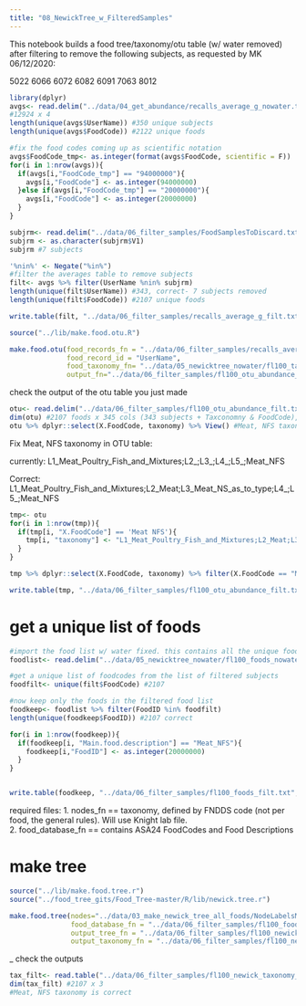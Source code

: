 ```yaml
---
title: "08_NewickTree_w_FilteredSamples"
---
```


This notebook builds a food tree/taxonomy/otu table (w/ water removed) after filtering to remove the following subjects, as requested by MK 06/12/2020:   

5022
6066
6072
6082
6091
7063
8012


```r
library(dplyr)
avgs<- read.delim("../data/04_get_abundance/recalls_average_g_nowater.txt", header=T, sep = "\t") #this has water removed
#12924 x 4
length(unique(avgs$UserName)) #350 unique subjects 
length(unique(avgs$FoodCode)) #2122 unique foods 

#fix the food codes coming up as scientific notation 
avgs$FoodCode_tmp<- as.integer(format(avgs$FoodCode, scientific = F))
for(i in 1:nrow(avgs)){
  if(avgs[i,"FoodCode_tmp"] == "94000000"){
    avgs[i,"FoodCode"] <- as.integer(94000000)
  }else if(avgs[i,"FoodCode_tmp"] == "20000000"){
    avgs[i,"FoodCode"] <- as.integer(20000000)
  }
}

subjrm<- read.delim("../data/06_filter_samples/FoodSamplesToDiscard.txt", header=F, sep = "\t") #these are the subjects to remove
subjrm <- as.character(subjrm$V1)
subjrm #7 subjects 
```

```r
'%nin%' <- Negate("%in%")
#filter the averages table to remove subjects 
filt<- avgs %>% filter(UserName %nin% subjrm)
length(unique(filt$UserName)) #343, correct- 7 subjects removed 
length(unique(filt$FoodCode)) #2107 unique foods 

write.table(filt, "../data/06_filter_samples/recalls_average_g_filt.txt",  sep="\t", row.names=F, quote=F)
```

```r
source("../lib/make.food.otu.R")

make.food.otu(food_records_fn = "../data/06_filter_samples/recalls_average_g_filt.txt" ,
              food_record_id = "UserName", 
              food_taxonomy_fn= "../data/05_newicktree_nowater/fl100_taxonomy_nowater_for_otu.txt", 
              output_fn="../data/06_filter_samples/fl100_otu_abundance_filt.txt")
```

check the output of the otu table you just made 
```r
otu<- read.delim("../data/06_filter_samples/fl100_otu_abundance_filt.txt", header=T, sep = "\t", stringsAsFactors = F)
dim(otu) #2107 foods x 345 cols (343 subjects + Taxconomny & FoodCode), correct
otu %>% dplyr::select(X.FoodCode, taxonomy) %>% View() #Meat, NFS taxonomy is incorrect. 
```

Fix Meat, NFS taxonomy in OTU table: 

currently: 
L1_Meat_Poultry_Fish_and_Mixtures;L2_;L3_;L4_;L5_;Meat_NFS

Correct: 
L1_Meat_Poultry_Fish_and_Mixtures;L2_Meat;L3_Meat_NS_as_to_type;L4_;L5_;Meat_NFS

```r
tmp<- otu
for(i in 1:nrow(tmp)){
  if(tmp[i, "X.FoodCode"] == 'Meat NFS'){
    tmp[i, "taxonomy"] <- "L1_Meat_Poultry_Fish_and_Mixtures;L2_Meat;L3_Meat_NS_as_to_type;L4_;L5_;Meat_NFS"
  }
}

tmp %>% dplyr::select(X.FoodCode, taxonomy) %>% filter(X.FoodCode == "Meat NFS") %>% View() #looks good

write.table(tmp, "../data/06_filter_samples/fl100_otu_abundance_filt.txt", row.names = F, sep = "\t", quote=F)
```


# get a unique list of foods 

```r
#import the food list w/ water fixed. this contains all the unique foods and food descriptions 
foodlist<- read.delim("../data/05_newicktree_nowater/fl100_foods_nowater.txt", header=T, sep = "\t") #2122 foods, same as above 

#get a unique list of foodcodes from the list of filtered subjects 
foodfilt<- unique(filt$FoodCode) #2107 

#now keep only the foods in the filtered food list
foodkeep<- foodlist %>% filter(FoodID %in% foodfilt)
length(unique(foodkeep$FoodID)) #2107 correct

for(i in 1:nrow(foodkeep)){
  if(foodkeep[i, "Main.food.description"] == "Meat_NFS"){
    foodkeep[i,"FoodID"] <- as.integer(20000000)
  }
}


write.table(foodkeep, "../data/06_filter_samples/fl100_foods_filt.txt",sep="\t", quote = F, row.names=F)
```

required files: 
1. nodes_fn == taxonomy, defined by FNDDS code (not per food, the general rules). Will use Knight lab file.   
2. food_database_fn == contains ASA24 FoodCodes and Food Descriptions   

# make tree

```r
source("../lib/make.food.tree.r")
source("../food_tree_gits/Food_Tree-master/R/lib/newick.tree.r")
```

```r
make.food.tree(nodes="../data/03_make_newick_tree_all_foods/NodeLabelsMCT.txt",
               food_database_fn = "../data/06_filter_samples/fl100_foods_filt.txt", 
               output_tree_fn = "../data/06_filter_samples/fl100_newick_tree_filt.txt", 
               output_taxonomy_fn = "../data/06_filter_samples/fl100_newick_taxonomy_filt.txt")
```
_
check the outputs 
```r
tax_filt<- read.table("../data/06_filter_samples/fl100_newick_taxonomy_filt.txt", header=T, sep = "\t", stringsAsFactors = F)
dim(tax_filt) #2107 x 3
#Meat, NFS taxonomy is correct
```

